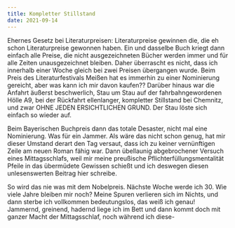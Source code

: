 ```yaml
---
title: Kompletter Stillstand
date: 2021-09-14
---
```

Ehernes Gesetz bei Literaturpreisen: Literaturpreise gewinnen die, die eh schon Literaturpreise gewonnen haben. Ein und dasselbe Buch kriegt dann einfach alle Preise, die nicht ausgezeichneten Bücher werden immer und für alle Zeiten unausgezeichnet bleiben. Daher überrascht es nicht, dass ich innerhalb einer Woche gleich bei zwei Preisen übergangen wurde. Beim Preis des Literaturfestivals Meißen hat es immerhin zu einer Nominierung gereicht, aber was kann ich mir davon kaufen?? Darüber hinaus war die Anfahrt äußerst beschwerlich, Stau um Stau auf der fahrbahngewordenen Hölle A9, bei der Rückfahrt ellenlanger, kompletter Stillstand bei Chemnitz, und zwar OHNE JEDEN ERSICHTLICHEN GRUND. Der Stau löste sich einfach so wieder auf. 

Beim Bayerischen Buchpreis dann das totale Desaster, nicht mal eine Nominierung. Was für ein Jammer. Als wäre das nicht schon genug, hat mir dieser Umstand derart den Tag versaut, dass ich zu keiner vernünftigen Zeile am neuen Roman fähig war. Dann übellaunig abgebrochener Versuch eines Mittagsschlafs, weil mir meine preußische Pflichterfüllungsmentalität Pfeile in das übermüdete Gewissen schießt und ich deswegen diesen unlesenswerten Beitrag hier schreibe.

So wird das nie was mit dem Nobelpreis. Nächste Woche werde ich 30. Wie viele Jahre bleiben mir noch? Meine Spuren verlieren sich im Nichts, und dann sterbe ich vollkommen bedeutungslos, das weiß ich genau! Jammernd, greinend, hadernd liege ich im Bett und dann kommt doch mit ganzer Macht der Mittagsschlaf, noch während ich diese-